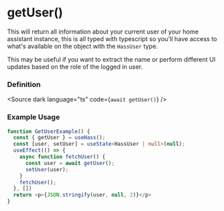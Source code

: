 
<Meta title="HOOKS/useHass/getUser" />

# getUser()
This will return all information about your current user of your home assistant instance, this is all typed with typescript
so you'll have access to what's available on the object with the `HassUser` type.

This may be useful if you want to extract the name or perform different UI updates based on the role of the logged in user.

### Definition
<Source dark language="ts" code={`await getUser()`} />


### Example Usage

```ts
function GetUserExample() {
  const { getUser } = useHass();
  const [user, setUser] = useState<HassUser | null>(null);
  useEffect(() => {
    async function fetchUser() {
      const user = await getUser();
      setUser(user);
    }
    fetchUser();
  }, [])
  return <p>{JSON.stringify(user, null, 2)}</p>
}
